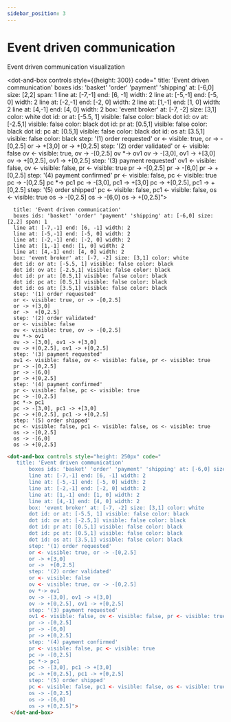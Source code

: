 ```yaml
---
sidebar_position: 3
---
```


# Event driven communication

Event driven communication visualization

<dot-and-box  controls style={{height: 300}}  code="
    title: 'Event driven communication'
    boxes ids: 'basket' 'order' 'payment' 'shipping' at: [-6,0] size: [2,2] span: 1
    line at: [-7,-1] end: [6, -1] width: 2
    line at: [-5,-1] end: [-5, 0] width: 2
    line at: [-2,-1] end: [-2, 0] width: 2
    line at: [1,-1] end: [1, 0] width: 2
    line at: [4,-1] end: [4, 0] width: 2
    box: 'event broker' at: [-7, -2] size: [3,1] color: white
    dot id: or at: [-5.5, 1] visible: false color: black
    dot id: ov at: [-2.5,1] visible: false color: black
    dot id: pr at: [0.5,1] visible: false color: black
    dot id: pc at: [0.5,1] visible: false color: black
    dot id: os at: [3.5,1] visible: false color: black
    step: '(1) order requested'
    or <- visible: true, or -> -[0,2.5]
    or -> +[3,0]
    or ->  +[0,2.5]
    step: '(2) order validated'
    or <- visible: false
    ov <- visible: true, ov -> -[0,2.5]
    ov *-> ov1
    ov -> -[3,0], ov1 -> +[3,0]
    ov -> +[0,2.5], ov1 -> +[0,2.5]
    step: '(3) payment requested'
    ov1 <- visible: false, ov <- visible: false, pr <- visible: true
    pr -> -[0,2.5]
    pr -> -[6,0]
    pr -> +[0,2.5]
    step: '(4) payment confirmed'
    pr <- visible: false, pc <- visible: true
    pc -> -[0,2.5]
    pc *-> pc1
    pc -> -[3,0], pc1 -> +[3,0]
    pc -> +[0,2.5], pc1 -> +[0,2.5]
    step: '(5) order shipped'
    pc <- visible: false, pc1 <- visible: false, os <- visible: true
    os -> -[0,2.5]
    os -> -[6,0]
    os -> +[0,2.5]">
</dot-and-box>

```dabl tab showLineNumbers
  title: 'Event driven communication'
  boxes ids: 'basket' 'order' 'payment' 'shipping' at: [-6,0] size: [2,2] span: 1
  line at: [-7,-1] end: [6, -1] width: 2
  line at: [-5,-1] end: [-5, 0] width: 2
  line at: [-2,-1] end: [-2, 0] width: 2
  line at: [1,-1] end: [1, 0] width: 2
  line at: [4,-1] end: [4, 0] width: 2
  box: 'event broker' at: [-7, -2] size: [3,1] color: white
  dot id: or at: [-5.5, 1] visible: false color: black
  dot id: ov at: [-2.5,1] visible: false color: black
  dot id: pr at: [0.5,1] visible: false color: black
  dot id: pc at: [0.5,1] visible: false color: black
  dot id: os at: [3.5,1] visible: false color: black
  step: '(1) order requested'
  or <- visible: true, or -> -[0,2.5]
  or -> +[3,0]
  or ->  +[0,2.5]
  step: '(2) order validated'
  or <- visible: false
  ov <- visible: true, ov -> -[0,2.5]
  ov *-> ov1
  ov -> -[3,0], ov1 -> +[3,0]
  ov -> +[0,2.5], ov1 -> +[0,2.5]
  step: '(3) payment requested'
  ov1 <- visible: false, ov <- visible: false, pr <- visible: true
  pr -> -[0,2.5]
  pr -> -[6,0]
  pr -> +[0,2.5]
  step: '(4) payment confirmed'
  pr <- visible: false, pc <- visible: true
  pc -> -[0,2.5]
  pc *-> pc1
  pc -> -[3,0], pc1 -> +[3,0]
  pc -> +[0,2.5], pc1 -> +[0,2.5]
  step: '(5) order shipped'
  pc <- visible: false, pc1 <- visible: false, os <- visible: true
  os -> -[0,2.5]
  os -> -[6,0]
  os -> +[0,2.5]
```
```html tab showLineNumbers
<dot-and-box controls style="height: 250px" code="
   title: 'Event driven communication'
       boxes ids: 'basket' 'order' 'payment' 'shipping' at: [-6,0] size: [2,2] span: 1
       line at: [-7,-1] end: [6, -1] width: 2
       line at: [-5,-1] end: [-5, 0] width: 2
       line at: [-2,-1] end: [-2, 0] width: 2
       line at: [1,-1] end: [1, 0] width: 2
       line at: [4,-1] end: [4, 0] width: 2
       box: 'event broker' at: [-7, -2] size: [3,1] color: white
       dot id: or at: [-5.5, 1] visible: false color: black
       dot id: ov at: [-2.5,1] visible: false color: black
       dot id: pr at: [0.5,1] visible: false color: black
       dot id: pc at: [0.5,1] visible: false color: black
       dot id: os at: [3.5,1] visible: false color: black
       step: '(1) order requested'
       or <- visible: true, or -> -[0,2.5]
       or -> +[3,0]
       or ->  +[0,2.5]
       step: '(2) order validated'
       or <- visible: false
       ov <- visible: true, ov -> -[0,2.5]
       ov *-> ov1
       ov -> -[3,0], ov1 -> +[3,0]
       ov -> +[0,2.5], ov1 -> +[0,2.5]
       step: '(3) payment requested'
       ov1 <- visible: false, ov <- visible: false, pr <- visible: true
       pr -> -[0,2.5]
       pr -> -[6,0]
       pr -> +[0,2.5]
       step: '(4) payment confirmed'
       pr <- visible: false, pc <- visible: true
       pc -> -[0,2.5]
       pc *-> pc1
       pc -> -[3,0], pc1 -> +[3,0]
       pc -> +[0,2.5], pc1 -> +[0,2.5]
       step: '(5) order shipped'
       pc <- visible: false, pc1 <- visible: false, os <- visible: true
       os -> -[0,2.5]
       os -> -[6,0]
       os -> +[0,2.5]">
 </dot-and-box>
```